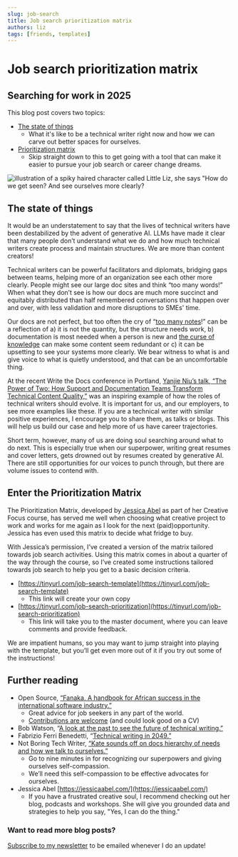 ```yaml
---
slug: job-search
title: Job search prioritization matrix
authors: liz
tags: [friends, templates]
---
```


# Job search prioritization matrix
## Searching for work in 2025
This blog post covers two topics:
- [The state of things](2025-05-19-job-search.mdx#the-state-of-things)
    - What it's like to be a technical writer right now and how we can carve out better spaces for ourselves.
- [Prioritization matrix](2025-05-19-job-search.mdx#enter-the-prioritization-matrix)
    - Skip straight down to this to get going with a tool that can make it easier to pursue your job search or career change dreams.

![illustration of a spiky haired character called Little Liz, she says "How do we get seen? And see ourselves more clearly?](/img/blog/2025-05-19-job_prioritization.png)

<!--truncate-->


## The state of things

It would be an understatement to say that the lives of technical writers have been destabilized by the advent of generative AI. LLMs have made it clear that many people don’t understand what we do and how much technical writers create process and maintain structures. We are more than content creators! 

Technical writers can be powerful facilitators and diplomats, bridging gaps between teams, helping more of an organization see each other more clearly. People might see our large doc sites and think “too many words!” When what they don’t see is how our docs are much more succinct and equitably distributed than half remembered conversations that happen over and over, with less validation and more disruptions to SMEs' time.

Our docs are not perfect, but too often the cry of “[too many notes](https://www.youtube.com/watch?v=H6_eqxh-Qok)!” can be a reflection of a) it is not the quantity, but the structure needs work, b) documentation is most needed when a person is new and [the curse of knowledge](https://ucatt.arizona.edu/news/curse-knowledge) can make some content seem redundant or c) it can be upsetting to see your systems more clearly. We bear witness to what is and give voice to what is quietly understood, and that can be an uncomfortable thing.

At the recent Write the Docs conference in Portland, [Yanjie Niu’s talk, “The Power of Two: How Support and Documentation Teams Transform Technical Content Quality,”](https://www.youtube.com/watch?v=4K6Bz9LM6Uc) was an inspiring example of how the roles of technical writers should evolve. It is important for us, and our employers, to see more examples like these. If you are a technical writer with similar positive experiences, I encourage you to share them, as talks or blogs. This will help us build our case and help more of us have career trajectories.

Short term, however, many of us are doing soul searching around what to do next. This is especially true when our superpower, writing great resumes and cover letters, gets drowned out by resumes created by generative AI. There are still opportunities for our voices to punch through, but there are volume issues to contend with.

## Enter the Prioritization Matrix

The Prioritization Matrix, developed by [Jessica Abel](https://jessicaabel.com/) as part of her Creative Focus course, has served me well when choosing what creative project to work and works for me again as I look for the next (paid)opportunity. Jessica has even used this matrix to decide what fridge to buy.

With Jessica’s permission, I’ve created a version of the matrix tailored towards job search activities. Using this matrix comes in about a quarter of the way through the course, so I’ve created some instructions tailored towards job search to help you get to a basic decision criteria.

- [https://tinyurl.com/job-search-template](https://tinyurl.com/job-search-template)
  - This link will create your own copy
- [https://tinyurl.com/job-search-prioritization](https://tinyurl.com/job-search-prioritization)
  - This link will take you to the master document, where you can leave comments and provide feedback.

We are impatient humans, so you may want to jump straight into playing with the template, but you’ll get even more out of it if you try out some of the instructions!

## Further reading

- Open Source, [“Fanaka, A handbook for African success in the international software industry.”](https://fanaka.readthedocs.io/)
  - Great advice for job seekers in any part of the world.
  - [Contributions are welcome](https://fanaka.readthedocs.io/contribute/) (and could look good on a CV)
- Bob Watson, “[A look at the past to see the future of technical writing.”](https://docsbydesign.com/2024/03/18/a-look-at-the-past-to-see-the-future-of-technical-writing/)
- Fabrizio Ferri Benedetti, “[Technical writing in 2049.”](https://passo.uno/tech-writing-predictions-2049/)
- Not Boring Tech Writer, [“Kate sounds off on docs hierarchy of needs and how we talk to ourselves.”](https://thenotboringtechwriter.com/episodes/kate-sounds-off-on-docs-hierarchy-of-needs-and-how-we-talk-to-ourselves)
  - Go to nine minutes in for recognizing our superpowers and giving ourselves self-compassion.
  - We’ll need this self-compassion to be effective advocates for ourselves.
- Jessica Abel [https://jessicaabel.com/](https://jessicaabel.com/)
  - If you have a frustrated creative soul, I recommend checking out her blog, podcasts and workshops. She will give you grounded data and strategies to help you say, "Yes, I can do the thing."

### Want to read more blog posts?
[Subscribe to my newsletter](https://mailchi.mp/520551e04a4d/documentarians-rock) to be emailed whenever I do an update!
